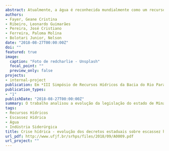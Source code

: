 ---
abstract: Atualmente, a água é reconhecida mundialmente como um recurso limitado ao qual deve ser dada atenção particular. O Fórum Econômico Mundial no ano de 2017 classificou o risco denominado Crise Hídrica em termos de impacto em terceiro lugar, perdendo apenas para armas de destruição em massa e mudanças de clima. No Brasil, observa-se redução de pluviosidade a partir de 2012 para a região Nordeste e 2013 para a região Sudeste, sendo que, nesta última, a criticidade é atribuída à alta demanda e a poluição hídrica. O principal instrumento de gestão para este recurso é a legislação, que acompanha a evolução da economia, refletindo no valor da água. O presente trabalho tem como objetivo principal analisar a evolução da legislação do estado de Minas Gerais, através dos decretos estaduais de emergência por seca e estiagem, assim como identificar todos os municípios afetados, associando-os com as respectivas unidades de gerenciamento hídrico, as chamadas bacias hidrográficas. A metodologia utilizada foi a de pesquisa bibliográfica, analisando a evolução da Legislação Federal, do Código das Águas (1934) à Criação da ANA (Agência Nacional das Águas) (2000) e avaliando a evolução anual do número de decretos de situação de emergência por água, de 2003 a 2018, e correlacionando-as às bacias hidrográficas do estado de Minas Gerais que já foram afetadas por estes decretos. Conclui-se que os decretos de escassez no Estado acompanham a evolução da percepção de crise hídrica no país e que o estado de Minas Gerais já teve 25 de suas 42 bacias hidrográficas afetadas por situação de emergência no período de 2003 a 2018.
authors:
- Fayer, Geane Cristina
- Ribeiro, Leonardo Guimarães
- Pereira, José Cristiano
- Ferreira, Paloma Molina
- Bolotari Junior, Nelson
date: "2018-08-27T00:00:00Z"
doi: ""
featured: true
image:
  caption: "Foto de redcharlie - Unsplash"
  focal_point: ""
  preview_only: false
projects:
- internal-project
publication: Em *III Simpósio de Recursos Hídricos da Bacia do Rio Paraíba do Sul*
publication_types:
- "1"
publishDate: "2018-08-27T00:00:00Z"
summary: O trabalho analisou a evolução da legislação do estado de Minas Gerais, através dos decretos estaduais de emergência por seca e estiagem, assim como identificar todos os municípios afetados, associando-os com as respectivas unidades de gerenciamento hídrico, as chamadas bacias hidrográficas. 
tags:
- Recursos Hídricos
- Escassez Hídrica
- Água
- Indústria Siderúrgica
title: Crise hídrica - evolução dos decretos estaduais sobre escassez hídrica em Minas Gerais
url_pdf: http://www.ufjf.br/srhps/files/2018/09/A0009.pdf
url_project: ""
---
